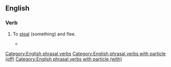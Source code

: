 ==English==

===Verb===
{{en-verb|make<,,made> off with}}

# {{lb|en|transitive}} To [[steal]] (something) and flee.
#* {{quote-book|1=en|year=1887|author=H. Rider Haggard|authorlink=H. Rider Haggard|title=She: A History of Adventure|url=http://www.gutenberg.org/files/3155/3155-0.txt|passage="Supposing now that some of them were to slip into the boat at night and cut the cable, and '''make off with''' her? That would be a pretty go, that would."}}

[[Category:English phrasal verbs]]
[[Category:English phrasal verbs with particle (off)]]
[[Category:English phrasal verbs with particle (with)]]